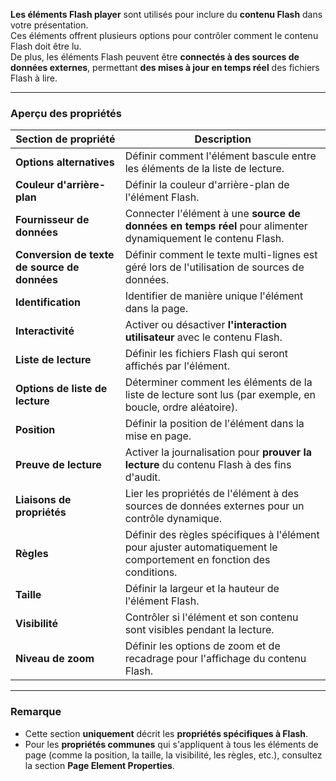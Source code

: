 **Les éléments Flash player** sont utilisés pour inclure du **contenu Flash** dans votre présentation.\
Ces éléments offrent plusieurs options pour contrôler comment le contenu Flash doit être lu.\
De plus, les éléments Flash peuvent être **connectés à des sources de données externes**, permettant **des mises à jour en temps réel** des fichiers Flash à lire.

***

### **Aperçu des propriétés**

| **Section de propriété**                     | **Description**                                                                                                     |
| -------------------------------------------- | ------------------------------------------------------------------------------------------------------------------- |
| **Options alternatives**                     | Définir comment l'élément bascule entre les éléments de la liste de lecture.                                        |
| **Couleur d'arrière-plan**                   | Définir la couleur d'arrière-plan de l'élément Flash.                                                               |
| **Fournisseur de données**                   | Connecter l'élément à une **source de données en temps réel** pour alimenter dynamiquement le contenu Flash.        |
| **Conversion de texte de source de données** | Définir comment le texte multi-lignes est géré lors de l'utilisation de sources de données.                         |
| **Identification**                           | Identifier de manière unique l'élément dans la page.                                                                |
| **Interactivité**                            | Activer ou désactiver **l'interaction utilisateur** avec le contenu Flash.                                          |
| **Liste de lecture**                         | Définir les fichiers Flash qui seront affichés par l'élément.                                                       |
| **Options de liste de lecture**              | Déterminer comment les éléments de la liste de lecture sont lus (par exemple, en boucle, ordre aléatoire).          |
| **Position**                                 | Définir la position de l'élément dans la mise en page.                                                              |
| **Preuve de lecture**                        | Activer la journalisation pour **prouver la lecture** du contenu Flash à des fins d'audit.                          |
| **Liaisons de propriétés**                   | Lier les propriétés de l'élément à des sources de données externes pour un contrôle dynamique.                      |
| **Règles**                                   | Définir des règles spécifiques à l'élément pour ajuster automatiquement le comportement en fonction des conditions. |
| **Taille**                                   | Définir la largeur et la hauteur de l'élément Flash.                                                                |
| **Visibilité**                               | Contrôler si l'élément et son contenu sont visibles pendant la lecture.                                             |
| **Niveau de zoom**                           | Définir les options de zoom et de recadrage pour l'affichage du contenu Flash.                                      |

***

### **Remarque**

* Cette section **uniquement** décrit les **propriétés spécifiques à Flash**.
* Pour les **propriétés communes** qui s'appliquent à tous les éléments de page (comme la position, la taille, la visibilité, les règles, etc.), consultez la section **Page Element Properties**.
